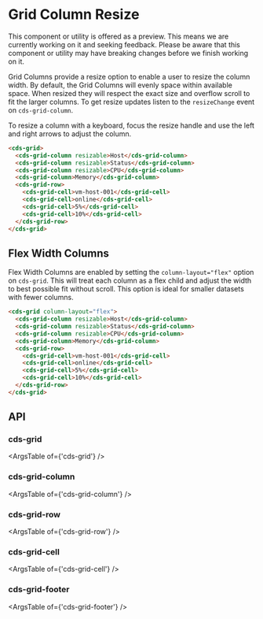 
<Meta title="Internal Preview Grid/Column Resize" />

# Grid Column Resize

<cds-alert-group status="warning" cds-layout="m-b:lg">
  <cds-alert>
    This component or utility is offered as a preview. This means we are currently working on it and seeking feedback.
    Please be aware that this component or utility may have breaking changes before we finish working on it.
  </cds-alert>
</cds-alert-group>

Grid Columns provide a resize option to enable a user to resize the column width.
By default, the Grid Columns will evenly space within available space. When resized they will
respect the exact size and overflow scroll to fit the larger columns. To get resize updates
listen to the `resizeChange` event on `cds-grid-column`.

<cds-alert status="info">To resize a column with a keyboard, focus the resize handle and use the left and right arrows to adjust the column.</cds-alert>

<Story id="stories-grid--column-resize" />

```html
<cds-grid>
  <cds-grid-column resizable>Host</cds-grid-column>
  <cds-grid-column resizable>Status</cds-grid-column>
  <cds-grid-column resizable>CPU</cds-grid-column>
  <cds-grid-column>Memory</cds-grid-column>
  <cds-grid-row>
    <cds-grid-cell>vm-host-001</cds-grid-cell>
    <cds-grid-cell>online</cds-grid-cell>
    <cds-grid-cell>5%</cds-grid-cell>
    <cds-grid-cell>10%</cds-grid-cell>
  </cds-grid-row>
</cds-grid>
```

## Flex Width Columns

Flex Width Columns are enabled by setting the `column-layout="flex"` option on `cds-grid`.
This will treat each column as a flex child and adjust the width to best possible fit without
scroll. This option is ideal for smaller datasets with fewer columns.

```html
<cds-grid column-layout="flex">
  <cds-grid-column resizable>Host</cds-grid-column>
  <cds-grid-column resizable>Status</cds-grid-column>
  <cds-grid-column resizable>CPU</cds-grid-column>
  <cds-grid-column>Memory</cds-grid-column>
  <cds-grid-row>
    <cds-grid-cell>vm-host-001</cds-grid-cell>
    <cds-grid-cell>online</cds-grid-cell>
    <cds-grid-cell>5%</cds-grid-cell>
    <cds-grid-cell>10%</cds-grid-cell>
  </cds-grid-row>
</cds-grid>
```

<Story id="stories-grid--column-flex-width" />

## API

### cds-grid

<ArgsTable of={'cds-grid'} />

### cds-grid-column

<ArgsTable of={'cds-grid-column'} />

### cds-grid-row

<ArgsTable of={'cds-grid-row'} />

### cds-grid-cell

<ArgsTable of={'cds-grid-cell'} />

### cds-grid-footer

<ArgsTable of={'cds-grid-footer'} />
